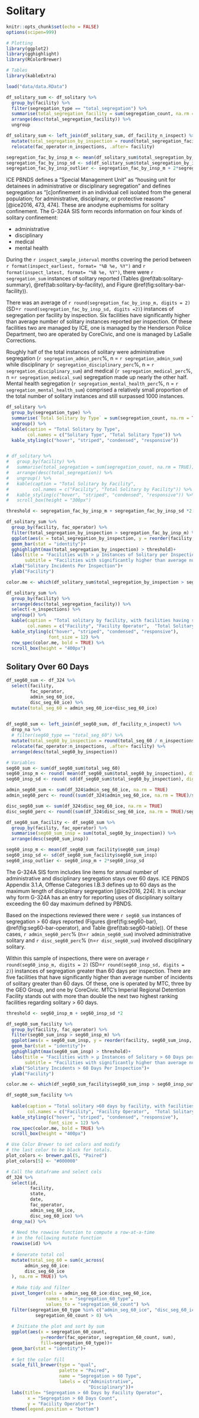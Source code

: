 # Solitary

```r
knitr::opts_chunk$set(echo = FALSE)
options(scipen=999)
```

```r
# Plotting
library(ggplot2)
library(gghighlight)
library(RColorBrewer)

# Tables
library(kableExtra)

load("data/data.RData")
```

```r
df_solitary_sum <- df_solitary %>% 
  group_by(facility) %>% 
  filter(segregation_type == "total_segregation") %>% 
  summarise(total_segregation_facility = sum(segregation_count, na.rm = TRUE)) %>% 
  arrange(desc(total_segregation_facility)) %>% 
  ungroup

df_solitary_sum <- left_join(df_solitary_sum, df_facility_n_inspect) %>% 
  mutate(total_segregation_by_inspection = round(total_segregation_facility / n_inspections, digits = 0)) %>% 
  relocate(fac_operator:n_inspections, .after= facility)

segregation_fac_by_insp_m <- mean(df_solitary_sum$total_segregation_by_inspection)
segregation_fac_by_insp_sd <- sd(df_solitary_sum$total_segregation_by_inspection)
segregation_fac_by_insp_outlier <- segregation_fac_by_insp_m + 2*segregation_fac_by_insp_sd
```

ICE PBNDS defines a "Special Management Unit" as "housing unit for detainees in administrative or disciplinary segregation" and defines segregation as "[c]onfinement in an individual cell isolated from the general population; for administrative, disciplinary, or protective reasons" [@ice2016, 473, 474]. These are anodyne euphemisms for solitary confinement. The G-324A SIS form records information on four kinds of solitary confinement:

-   administrative
-   disciplinary
-   medical
-   mental health

During the `r inspect_sample_interval` months covering the period between `r format(inspect_earliest, format= "%B %e, %Y")` and `r format(inspect_latest, format= "%B %e, %Y")`, there were `r segregation_sum` instances of solitary reported (Tables \@ref(tab:solitary-summary), \@ref(tab:solitary-by-facility), and Figure \@ref(fig:solitary-bar-facility)).

There was an average of `r round(segregation_fac_by_insp_m, digits = 2)` (SD=`r round(segregation_fac_by_insp_sd, digits =2)`) instances of segregation per facility by inspection. Six facilities have significantly higher than average number of solitary instances reported per inspection. Of these facilities two are managed by ICE, one is managed by the Henderson Police Department, two are operated by CoreCivic, and one is managed by LaSalle Corrections.

Roughly half of the total instances of solitary were administrative segregation (`r segregation_admin_perc`%, n = `r segregation_admin_sum`) while disciplinary (`r segregation_disciplinary_perc`%, n = `r segregation_disciplinary_sum`) and medical (`r segregation_medical_perc`%, n =`r segregation_medical_sum`) segregation made up nearly the other half. Mental health segregation (`r segregation_mental_health_perc`%, n = `r segregation_mental_health_sum`) comprised a relatively small proportion of the total number of solitary instances and still surpassed 1000 instances.

```r
df_solitary %>% 
  group_by(segregation_type) %>% 
  summarise(`Total Solitary by Type` = sum(segregation_count, na.rm = TRUE)) %>% 
  ungroup() %>% 
  kable(caption = "Total Solitary by Type",
        col.names = c("Solitary Type", "Total Solitary Type")) %>% 
  kable_styling(c("hover", "striped", "condensed", "responsive"))


# df_solitary %>% 
#   group_by(facility) %>% 
#   summarise(total_segregation = sum(segregation_count, na.rm = TRUE)) %>% 
#   arrange(desc(total_segregation)) %>% 
#   ungroup() %>% 
#   kable(caption = "Total Solitary by Facility",
#         col.names = c("Facility", "Total Solitary by Facility")) %>% 
#   kable_styling(c("hover", "striped", "condensed", "responsive")) %>% 
#   scroll_box(height = "300px")
```

```r
threshold <- segregation_fac_by_insp_m + segregation_fac_by_insp_sd *2

df_solitary_sum %>% 
  group_by(facility, fac_operator) %>% 
  filter(total_segregation_by_inspection > segregation_fac_by_insp_m) %>% 
  ggplot(aes(x = total_segregation_by_inspection, y = reorder(facility, total_segregation_by_inspection, sum)))+
  geom_bar(stat = "identity")+
  gghighlight(max(total_segregation_by_inspection) > threshold)+
  labs(title = "Facilities with > μ Instances of Solitary per Inspection.",
       subtitle = "Facilities with significantly higher than average number\nof solitary incidents are dark grey.")+
  xlab("Solitary Incidents Per Inspection")+
  ylab("Facility")
```

```r
color.me <- which(df_solitary_sum$total_segregation_by_inspection > segregation_fac_by_insp_outlier)

df_solitary_sum %>% 
  group_by(facility) %>% 
  arrange(desc(total_segregation_facility)) %>%
  select(-n_inspections) %>% 
  ungroup() %>% 
  kable(caption = "Total solitary by facility, with facilities having significnatly greater than average number of solitary instances per inspection shown in bold.",
        col.names = c("Facility", "Facility Operator",  "Total Solitary by Facility", "Total Solitary by Inspection")) %>% 
  kable_styling(c("hover", "striped", "condensed", "responsive"),
                font_size = 12) %>% 
  row_spec(color.me, bold = TRUE) %>% 
  scroll_box(height = "400px")
```

## Solitary Over 60 Days

```r
df_seg60_sum <- df_324 %>% 
  select(facility, 
         fac_operator, 
         admin_seg_60_ice,
         disc_seg_60_ice) %>% 
  mutate(total_seg_60 = admin_seg_60_ice+disc_seg_60_ice)
  

df_seg60_sum <- left_join(df_seg60_sum, df_facility_n_inspect) %>%
  drop_na %>% 
  # filter(seg60_type == "total_seg_60") %>% 
  mutate(total_seg60_by_inspection = round(total_seg_60 / n_inspections, digits = 0)) %>% 
  relocate(fac_operator:n_inspections, .after= facility) %>% 
  arrange(desc(total_seg60_by_inspection))

# Variables
seg60_sum <- sum(df_seg60_sum$total_seg_60)
seg60_insp_m <- round( mean(df_seg60_sum$total_seg60_by_inspection), digits = 2)
seg60_insp_sd <- round( sd(df_seg60_sum$total_seg60_by_inspection), digits = 2)

admin_seg60_sum <- sum(df_324$admin_seg_60_ice, na.rm = TRUE)
admin_seg60_perc <- round((sum(df_324$admin_seg_60_ice, na.rm = TRUE)/seg60_sum)*100, digits = 2)

disc_seg60_sum <- sum(df_324$disc_seg_60_ice, na.rm = TRUE)
disc_seg60_perc <- round((sum(df_324$disc_seg_60_ice, na.rm = TRUE)/seg60_sum)*100, digits = 2)
```

```r
df_seg60_sum_facility <- df_seg60_sum %>% 
  group_by(facility, fac_operator) %>% 
  summarise(seg60_sum_insp = sum(total_seg60_by_inspection)) %>% 
  arrange(desc(seg60_sum_insp))

seg60_insp_m <- mean(df_seg60_sum_facility$seg60_sum_insp)
seg60_insp_sd <- sd(df_seg60_sum_facility$seg60_sum_insp)
seg60_insp_outlier <- seg60_insp_m + 2*seg60_insp_sd
```

The G-324A SIS form includes line items for annual number of administrative and disciplinary segregation stays over 60 days. ICE PBNDS Appendix 3.1.A, Offense Categories I.B.3 defines up to 60 days as the maximum length of disciplinary segregation [@ice2016, 224]. It is unclear why form G-324A has an entry for reporting uses of disciplinary solitary exceeding the 60 day maximum defined by PBNDS.

Based on the inspections reviewed there were `r seg60_sum` instances of segregation \> 60 days reported (Figures \@ref(fig:seg60-bar), \@ref(fig:seg60-bar-operator), and Table \@ref(tab:seg60-table)). Of these cases, `r admin_seg60_perc`% (n=`r admin_seg60_sum`) involved administrative solitary and `r disc_seg60_perc`% (n=`r disc_seg60_sum`) involved disciplinary solitary.

Within this sample of inspections, there were on average `r round(seg60_insp_m, digits = 2)` (SD=`r round(seg60_insp_sd, digits = 2)`) instances of segregation greater than 60 days per inspection. There are five facilities that have significantly higher than average number of incidents of solitary greater than 60 days. Of these, one is operated by MTC, three by the GEO Group, and one by CoreCivic. MTC's Imperial Regional Detention Facility stands out with more than double the next two highest ranking facilities regarding solitary \> 60 days.

```r
threshold <- seg60_insp_m + seg60_insp_sd *2

df_seg60_sum_facility %>% 
  group_by(facility, fac_operator) %>% 
  filter(seg60_sum_insp > seg60_insp_m) %>% 
  ggplot(aes(x = seg60_sum_insp, y = reorder(facility, seg60_sum_insp, sum)))+
  geom_bar(stat = "identity")+
  gghighlight(max(seg60_sum_insp) > threshold)+
  labs(title = "Facilities with > μ Instances of Solitary > 60 Days per Inspection.",
       subtitle = "Facilities with significantly higher than average number\nof solitary incidents > 60 days are dark grey.")+
  xlab("Solitary Incidents > 60 Days Per Inspection")+
  ylab("Facility")
```

```r
color.me <- which(df_seg60_sum_facility$seg60_sum_insp > seg60_insp_outlier)

df_seg60_sum_facility %>% 
 
  kable(caption = "Total solitary >60 days by facility, with facilities having significnatly greater than average number of solitary >60 days instances per inspection shown in bold.",
        col.names = c("Facility", "Facility Operator",  "Total Solitary > 60 days by Facility by Inspection")) %>% 
  kable_styling(c("hover", "striped", "condensed", "responsive"),
                font_size = 12) %>% 
  row_spec(color.me, bold = TRUE) %>% 
  scroll_box(height = "400px")
```

```r

# Use Color Brewer to set colors and modify
# the last color to be black for totals.
plot_colors <- brewer.pal(5, "Paired")
plot_colors[5] <- "#000000"

# Call the dataframe and select cols
df_324 %>% 
  select(id,
         facility,
         state,
         date,
         fac_operator,
         admin_seg_60_ice,
         disc_seg_60_ice) %>% 
  drop_na() %>% 
  
  # Need the rowwise function to compute a row-at-a-time
  # in the following mutate function
  rowwise(id) %>% 
  
  # Generate total col
  mutate(total_seg_60 = sum(c_across(
       admin_seg_60_ice:
       disc_seg_60_ice
  ), na.rm = TRUE)) %>%
  
  # Make tidy and filter
  pivot_longer(cols = admin_seg_60_ice:disc_seg_60_ice,
               names_to = "segregation_60_type",
               values_to = "segregation_60_count") %>%
  filter(segregation_60_type %in% c("admin_seg_60_ice", "disc_seg_60_ice")&
           segregation_60_count > 0) %>%
  
  # Initiate the plot and sort by sum
  ggplot(aes(x = segregation_60_count,
             y=reorder(fac_operator, segregation_60_count, sum),
             fill=segregation_60_type))+
  geom_bar(stat = "identity")+
  
  # Set the color fill
  scale_fill_brewer(type = "qual",
                    palette = "Paired",
                    name = "Segregation > 60 Type",
                    labels = c("Administrative",
                               "Disciplinary"))+
  labs(title= "Segregation > 60 Days by Facility Operator",
        x = "Segregation > 60 Days Count",
        y = "Facility Operator")+
  theme(legend.position = "bottom")
```
